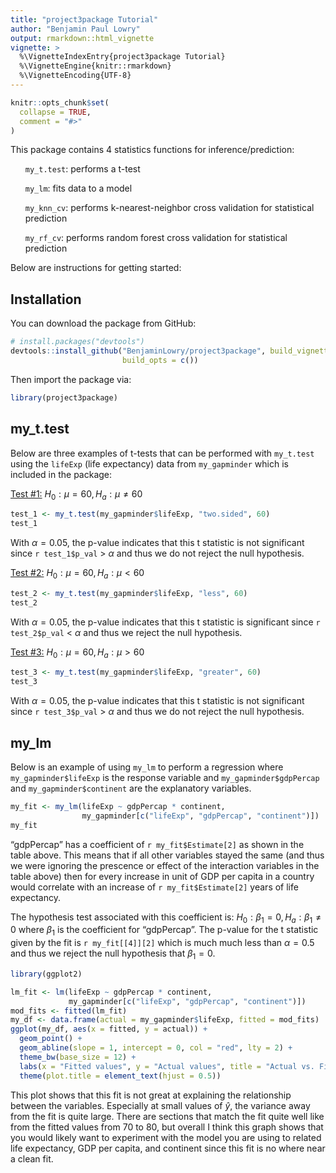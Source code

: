 ```yaml
---
title: "project3package Tutorial"
author: "Benjamin Paul Lowry"
output: rmarkdown::html_vignette
vignette: >
  %\VignetteIndexEntry{project3package Tutorial}
  %\VignetteEngine{knitr::rmarkdown}
  %\VignetteEncoding{UTF-8}
---
```


```r
knitr::opts_chunk$set(
  collapse = TRUE,
  comment = "#>"
)
```

This package contains 4 statistics functions for inference/prediction:
<ul>`my_t.test`: performs a t-test</ul>
<ul>`my_lm`: fits data to a model</ul>
<ul>`my_knn_cv`: performs k-nearest-neighbor cross validation for statistical prediction</ul>
<ul>`my_rf_cv`: performs random forest cross validation for statistical prediction</ul>

Below are instructions for getting started:

## Installation

You can download the package from GitHub:

``` r
# install.packages("devtools")
devtools::install_github("BenjaminLowry/project3package", build_vignette = TRUE, 
                         build_opts = c())
```

Then import the package via:

```r
library(project3package)
```

## my_t.test

Below are three examples of t-tests that can be performed with `my_t.test` using the `lifeExp` (life expectancy) data from `my_gapminder` which is included in the package:

<u>Test #1:</u> $H_0 : \mu = 60, H_a : \mu \ne 60$

```r
test_1 <- my_t.test(my_gapminder$lifeExp, "two.sided", 60)
test_1
```

With $\alpha = 0.05$, the p-value indicates that this t statistic is not significant since `r test_1$p_val` > $\alpha$ and thus we do not reject the null hypothesis.

<u>Test #2:</u> $H_0 : \mu = 60, H_a : \mu < 60$

```r
test_2 <- my_t.test(my_gapminder$lifeExp, "less", 60)
test_2
```

With $\alpha = 0.05$, the p-value indicates that this t statistic is significant since `r test_2$p_val` < $\alpha$ and thus we reject the null hypothesis.

<u>Test #3:</u> $H_0 : \mu = 60, H_a : \mu > 60$

```r
test_3 <- my_t.test(my_gapminder$lifeExp, "greater", 60)
test_3
```

With $\alpha = 0.05$, the p-value indicates that this t statistic is not significant since `r test_3$p_val` > $\alpha$ and thus we do not reject the null hypothesis.

## my_lm

Below is an example of using `my_lm` to perform a regression where `my_gapminder$lifeExp` is the response variable and `my_gapminder$gdpPercap` and `my_gapminder$continent` are the explanatory variables.

```r
my_fit <- my_lm(lifeExp ~ gdpPercap * continent, 
                my_gapminder[c("lifeExp", "gdpPercap", "continent")])
my_fit
```

"gdpPercap" has a coefficient of `r my_fit$Estimate[2]` as shown in the table above. This means that if all other variables stayed the same (and thus we were ignoring the prescence or effect of the interaction variables in the table above) then for every increase in unit of GDP per capita in a country would correlate with an increase of `r my_fit$Estimate[2]` years of life expectancy.

The hypothesis test associated with this coefficient is: $H_0: \beta_1 = 0, H_a: \beta_1 \ne 0$ where $\beta_1$ is the coefficient for "gdpPercap". The p-value for the t statistic given by the fit is `r my_fit[[4]][2]` which is much much less than $\alpha = 0.5$ and thus we reject the null hypothesis that $\beta_1 = 0$. 

```r
library(ggplot2)

lm_fit <- lm(lifeExp ~ gdpPercap * continent, 
             my_gapminder[c("lifeExp", "gdpPercap", "continent")])
mod_fits <- fitted(lm_fit)
my_df <- data.frame(actual = my_gapminder$lifeExp, fitted = mod_fits)
ggplot(my_df, aes(x = fitted, y = actual)) +
  geom_point() +
  geom_abline(slope = 1, intercept = 0, col = "red", lty = 2) + 
  theme_bw(base_size = 12) +
  labs(x = "Fitted values", y = "Actual values", title = "Actual vs. Fitted") +
  theme(plot.title = element_text(hjust = 0.5))
```

This plot shows that this fit is not great at explaining the relationship between the variables. Especially at small values of $\hat{y}$, the variance away from the fit is quite large. There are sections that match the fit quite well like from the fitted values from 70 to 80, but overall I think this graph shows that you would likely want to experiment with the model you are using to related life expectancy, GDP per capita, and continent since this fit is no where near a clean fit.



